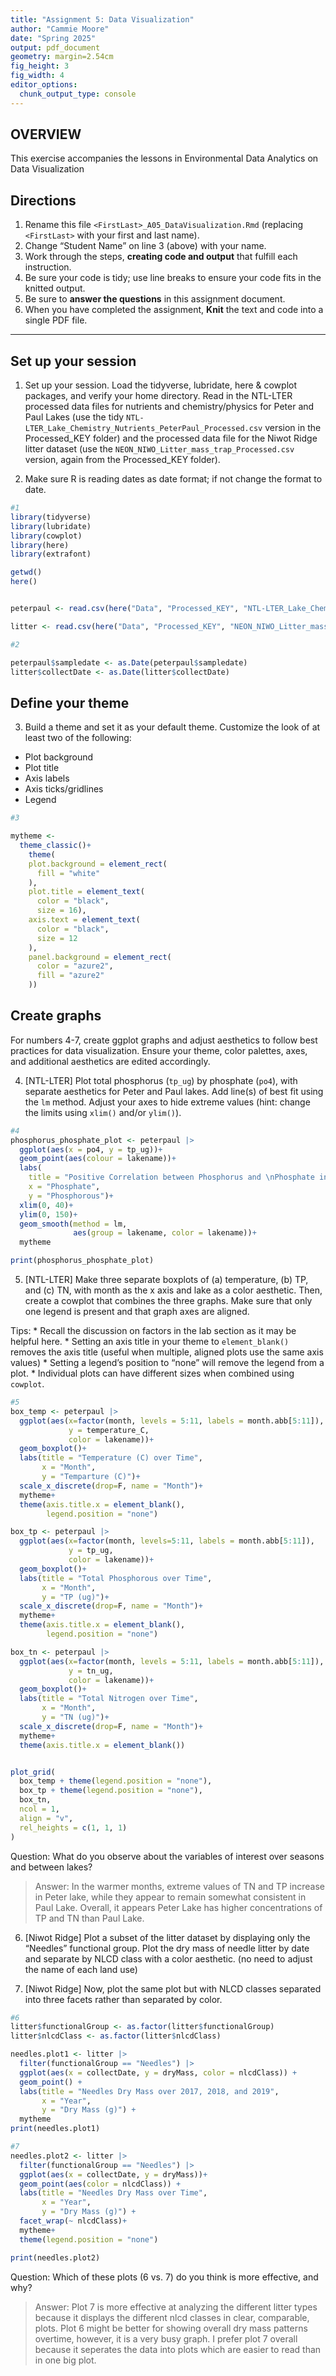 ```yaml
---
title: "Assignment 5: Data Visualization"
author: "Cammie Moore"
date: "Spring 2025"
output: pdf_document
geometry: margin=2.54cm
fig_height: 3
fig_width: 4
editor_options: 
  chunk_output_type: console
---
```


## OVERVIEW

This exercise accompanies the lessons in Environmental Data Analytics on Data Visualization 

## Directions
1. Rename this file `<FirstLast>_A05_DataVisualization.Rmd` (replacing `<FirstLast>` with your first and last name).
2. Change "Student Name" on line 3 (above) with your name.
3. Work through the steps, **creating code and output** that fulfill each instruction.
4. Be sure your code is tidy; use line breaks to ensure your code fits in the knitted output.
5. Be sure to **answer the questions** in this assignment document.
6. When you have completed the assignment, **Knit** the text and code into a single PDF file.

---

## Set up your session 

1. Set up your session. Load the tidyverse, lubridate, here & cowplot packages, and verify your home directory. Read in the NTL-LTER processed data files for nutrients and chemistry/physics for Peter and Paul Lakes (use the tidy `NTL-LTER_Lake_Chemistry_Nutrients_PeterPaul_Processed.csv` version in the Processed_KEY folder) and the processed data file for the Niwot Ridge litter dataset (use the `NEON_NIWO_Litter_mass_trap_Processed.csv` version, again from the Processed_KEY folder). 

2. Make sure R is reading dates as date format; if not change the format to date.

```r
#1 
library(tidyverse)
library(lubridate)
library(cowplot)
library(here)
library(extrafont)

getwd()
here()


peterpaul <- read.csv(here("Data", "Processed_KEY", "NTL-LTER_Lake_Chemistry_Nutrients_PeterPaul_Processed.csv"))

litter <- read.csv(here("Data", "Processed_KEY", "NEON_NIWO_Litter_mass_trap_Processed.csv"))

#2 

peterpaul$sampledate <- as.Date(peterpaul$sampledate)
litter$collectDate <- as.Date(litter$collectDate)

```
## Define your theme
3. Build a theme and set it as your default theme. Customize the look of at least two of the following: 
 * Plot background
 * Plot title
 * Axis labels
 * Axis ticks/gridlines
 * Legend

```r
#3

mytheme <- 
  theme_classic()+
    theme(
    plot.background = element_rect(
      fill = "white"
    ),
    plot.title = element_text(
      color = "black",
      size = 16),
    axis.text = element_text(
      color = "black",
      size = 12
    ),
    panel.background = element_rect(
      color = "azure2",
      fill = "azure2"
    ))

```

## Create graphs
For numbers 4-7, create ggplot graphs and adjust aesthetics to follow best practices for data visualization. Ensure your theme, color palettes, axes, and additional aesthetics are edited accordingly.

4. [NTL-LTER] Plot total phosphorus (`tp_ug`) by phosphate (`po4`), with separate aesthetics for Peter and Paul lakes. Add line(s) of best fit using the `lm` method. Adjust your axes to hide extreme values (hint: change the limits using `xlim()` and/or `ylim()`).

```r
#4 
phosphorus_phosphate_plot <- peterpaul |>
  ggplot(aes(x = po4, y = tp_ug))+
  geom_point(aes(colour = lakename))+
  labs(
    title = "Positive Correlation between Phosphorus and \nPhosphate in Peter and Paul Lakes",
    x = "Phosphate",
    y = "Phosphorous")+
  xlim(0, 40)+
  ylim(0, 150)+
  geom_smooth(method = lm,
              aes(group = lakename, color = lakename))+
  mytheme

print(phosphorus_phosphate_plot)
```


5. [NTL-LTER] Make three separate boxplots of (a) temperature, (b) TP, and (c) TN, with month as the x axis and lake as a color aesthetic. Then, create a cowplot that combines the three graphs. Make sure that only one legend is present and that graph axes are aligned. 

Tips:
* Recall the discussion on factors in the lab section as it may be helpful here. 
* Setting an axis title in your theme to `element_blank()` removes the axis title (useful when multiple, aligned plots use the same axis values)
* Setting a legend's position to "none" will remove the legend from a plot.
* Individual plots can have different sizes when combined using `cowplot`.

```r
#5 
box_temp <- peterpaul |>
  ggplot(aes(x=factor(month, levels = 5:11, labels = month.abb[5:11]), 
             y = temperature_C, 
             color = lakename))+
  geom_boxplot()+
  labs(title = "Temperature (C) over Time",
       x = "Month",
       y = "Temparture (C)")+
  scale_x_discrete(drop=F, name = "Month")+
  mytheme+
  theme(axis.title.x = element_blank(), 
        legend.position = "none")

box_tp <- peterpaul |>
  ggplot(aes(x=factor(month, levels=5:11, labels = month.abb[5:11]), 
             y = tp_ug, 
             color = lakename))+
  geom_boxplot()+
  labs(title = "Total Phosphorous over Time",
       x = "Month",
       y = "TP (ug)")+
  scale_x_discrete(drop=F, name = "Month")+
  mytheme+
  theme(axis.title.x = element_blank(), 
        legend.position = "none")

box_tn <- peterpaul |>
  ggplot(aes(x=factor(month, levels = 5:11, labels = month.abb[5:11]), 
             y = tn_ug, 
             color = lakename))+
  geom_boxplot()+
  labs(title = "Total Nitrogen over Time",
       x = "Month",
       y = "TN (ug)")+
  scale_x_discrete(drop=F, name = "Month")+
  mytheme+
  theme(axis.title.x = element_blank())


plot_grid(
  box_temp + theme(legend.position = "none"),  
  box_tp + theme(legend.position = "none"),    
  box_tn,    
  ncol = 1,                               
  align = "v",                             
  rel_heights = c(1, 1, 1)                 
)

```

Question: What do you observe about the variables of interest over seasons and between lakes? 

> Answer: In the warmer months, extreme values of TN and TP increase in Peter lake, while they appear to remain somewhat consistent in Paul Lake. Overall, it appears Peter Lake has higher concentrations of TP and TN than Paul Lake.

6. [Niwot Ridge] Plot a subset of the litter dataset by displaying only the "Needles" functional group. Plot the dry mass of needle litter by date and separate by NLCD class with a color aesthetic. (no need to adjust the name of each land use)

7. [Niwot Ridge] Now, plot the same plot but with NLCD classes separated into three facets rather than separated by color. 

```r
#6
litter$functionalGroup <- as.factor(litter$functionalGroup)
litter$nlcdClass <- as.factor(litter$nlcdClass)

needles.plot1 <- litter |>
  filter(functionalGroup == "Needles") |>
  ggplot(aes(x = collectDate, y = dryMass, color = nlcdClass)) +
  geom_point() +
  labs(title = "Needles Dry Mass over 2017, 2018, and 2019",
       x = "Year",
       y = "Dry Mass (g)") +
  mytheme
print(needles.plot1)

#7
needles.plot2 <- litter |>
  filter(functionalGroup == "Needles") |>
  ggplot(aes(x = collectDate, y = dryMass))+
  geom_point(aes(color = nlcdClass)) +
  labs(title = "Needles Dry Mass over Time",
       x = "Year",
       y = "Dry Mass (g)") +
  facet_wrap(~ nlcdClass)+
  mytheme+
  theme(legend.position = "none")

print(needles.plot2)


```
Question: Which of these plots (6 vs. 7) do you think is more effective, and why? 

> Answer: Plot 7 is more effective at analyzing the different litter types because it displays the different nlcd classes in clear, comparable, plots. Plot 6 might be better for showing overall dry mass patterns overtime, however, it is a very busy graph. I prefer plot 7 overall because it seperates the data into plots which are easier to read than in one big plot.